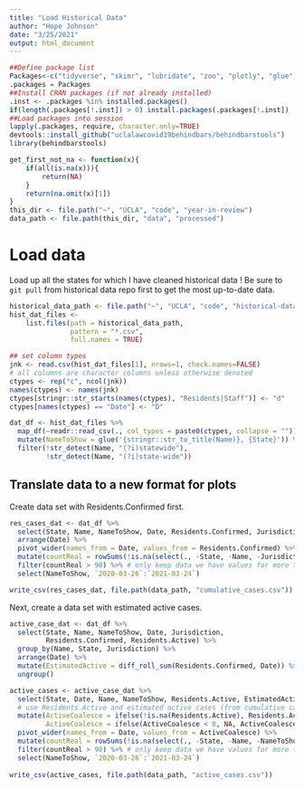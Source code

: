 ```yaml
---
title: "Load Historical Data"
author: "Hope Johnson"
date: "3/25/2021"
output: html_document
---
```


```r
##Define package list
Packages<-c("tidyverse", "skimr", "lubridate", "zoo", "plotly", "glue")
.packages = Packages
##Install CRAN packages (if not already installed)
.inst <- .packages %in% installed.packages()
if(length(.packages[!.inst]) > 0) install.packages(.packages[!.inst])
##Load packages into session 
lapply(.packages, require, character.only=TRUE)
devtools::install_github("uclalawcovid19behindbars/behindbarstools")
library(behindbarstools)

get_first_not_na <- function(x){
    if(all(is.na(x))){
        return(NA)
    }
    return(na.omit(x)[1])
}
this_dir <- file.path("~", "UCLA", "code", "year-in-review")
data_path <- file.path(this_dir, "data", "processed")
```

# Load data

Load up all the states for which I have cleaned historical data ! Be sure to `git pull` from historical data repo first to get the most up-to-date data. 


```r
historical_data_path <- file.path("~", "UCLA", "code", "historical-data", "data")
hist_dat_files <-
    list.files(path = historical_data_path, 
               pattern = "*.csv",
               full.names = TRUE) 

## set column types 
jnk <- read.csv(hist_dat_files[1], nrows=1, check.names=FALSE)
# all columns are character columns unless otherwise denoted
ctypes <- rep("c", ncol(jnk))
names(ctypes) <- names(jnk)
ctypes[stringr::str_starts(names(ctypes), "Residents|Staff")] <- "d"
ctypes[names(ctypes) == "Date"] <- "D"

dat_df <- hist_dat_files %>%
  map_df(~readr::read_csv(., col_types = paste0(ctypes, collapse = ""))) %>%
  mutate(NameToShow = glue('{stringr::str_to_title(Name)}, {State}')) %>%
  filter(!str_detect(Name, "(?i)statewide"),
         !str_detect(Name, "(?i)state-wide")) 
```

## Translate data to a new format for plots

Create data set with Residents.Confirmed first. 

```r
res_cases_dat <- dat_df %>%
  select(State, Name, NameToShow, Date, Residents.Confirmed, Jurisdiction) %>%
  arrange(Date) %>%
  pivot_wider(names_from = Date, values_from = Residents.Confirmed) %>%
  mutate(countReal = rowSums(!is.na(select(., -State, -Name, -Jurisdiction, -NameToShow)))) %>%
  filter(countReal > 90) %>% # only keep data we have values for more than 3 months
  select(NameToShow, `2020-03-26`:`2021-03-24`)

write_csv(res_cases_dat, file.path(data_path, "cumulative_cases.csv"))
```

Next, create a data set with estimated active cases.

```r
active_case_dat <- dat_df %>%
  select(State, Name, NameToShow, Date, Jurisdiction, 
         Residents.Confirmed, Residents.Active) %>%
  group_by(Name, State, Jurisdiction) %>%
  arrange(Date) %>%
  mutate(EstimatedActive = diff_roll_sum(Residents.Confirmed, Date)) %>%
  ungroup()

active_cases <- active_case_dat %>% 
  select(State, Date, Name, NameToShow, Residents.Active, EstimatedActive) %>%
  # use Residents.Active and estimated active cases (from cumulative cases) to get our best active case count
  mutate(ActiveCoalesce = ifelse(!is.na(Residents.Active), Residents.Active, EstimatedActive),
         ActiveCoalesce = ifelse(ActiveCoalesce < 0, NA, ActiveCoalesce)) %>%
  pivot_wider(names_from = Date, values_from = ActiveCoalesce) %>%
  mutate(countReal = rowSums(!is.na(select(., -State, -Name, -NameToShow, -Residents.Active, -EstimatedActive)))) %>%
  filter(countReal > 90) %>% # only keep data we have values for more than 3 months
  select(NameToShow, `2020-03-26`:`2021-03-24`)
  
write_csv(active_cases, file.path(data_path, "active_cases.csv"))
```
